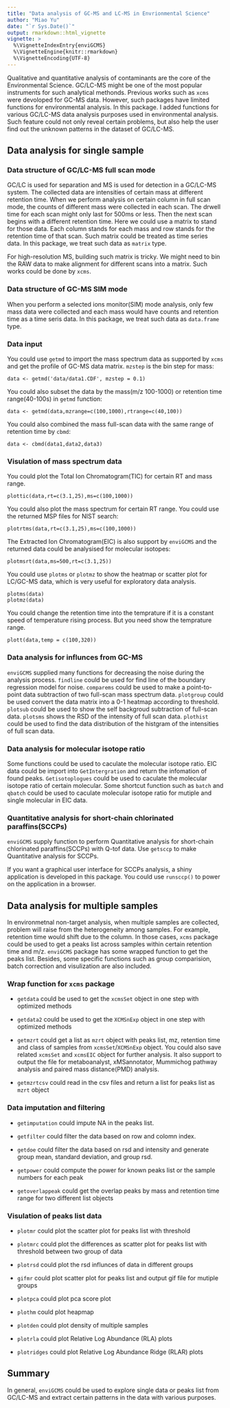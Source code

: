 ```yaml
---
title: "Data analysis of GC-MS and LC-MS in Envrionmental Science"
author: "Miao Yu"
date: "`r Sys.Date()`"
output: rmarkdown::html_vignette
vignette: >
  %\VignetteIndexEntry{enviGCMS}
  %\VignetteEngine{knitr::rmarkdown}
  %\VignetteEncoding{UTF-8}
---
```


Qualitative and quantitative analysis of contaminants are the core of the Environmental Science. GC/LC-MS might be one of the most popular instruments for such analytical methonds. Previous works such as `xcms` were devoloped for GC-MS data. However, such packages have limited functions for environmental analysis. In this package. I added functions for various GC/LC-MS data analysis purposes used in environmental analysis. Such feature could not only reveal certain problems, but also help the user find out the unknown patterns in the dataset of GC/LC-MS.

## Data analysis for single sample

### Data structure of GC/LC-MS full scan mode

GC/LC is used for separation and MS is used for detection in a GC/LC-MS system. The collected data are intensities of certain mass at different retention time. When we perform analysis on certain column in full scan mode, the counts of different mass were collected in each scan. The drwell time for each scan might only last for 500ms or less. Then the next scan begins with a different retention time. Here we could use a matrix to stand for those data. Each column stands for each mass and row stands for the retention time of that scan. Such matrix could be treated as time series data. In this package, we treat such data as `matrix` type. 

For high-resolution MS, building such matrix is tricky. We might need to bin the RAW data to make alignment for different scans into a matrix. Such works could be done by `xcms`.

### Data structure of GC-MS SIM mode

When you perform a selected ions monitor(SIM) mode analysis, only few mass data were collected and each mass would have counts and retention time as a time seris data. In this package, we treat such data as `data.frame` type.

### Data input

You could use `getmd` to import the mass spectrum data as supported by `xcms` and get the profile of GC-MS data matrix. `mzstep` is the bin step for mass:

```
data <- getmd('data/data1.CDF', mzstep = 0.1)
```

You could also subset the data by the mass(m/z 100-1000) or retention time range(40-100s) in `getmd` function:

```
data <- getmd(data,mzrange=c(100,1000),rtrange=c(40,100))
```

You could also combined the mass full-scan data with the same range of retention time by `cbmd`:

```
data <- cbmd(data1,data2,data3)
```

### Visulation of mass spectrum data

You could plot the Total Ion Chromatogram(TIC) for certain RT and mass range.

```
plottic(data,rt=c(3.1,25),ms=c(100,1000))
```

You could also plot the mass spectrum for certain RT range. You could use the returned MSP files for NIST search:

```
plotrtms(data,rt=c(3.1,25),ms=c(100,1000))
```

The Extracted Ion Chromatogram(EIC) is also support by `enviGCMS` and the returned data could be analysised for molecular isotopes:

```
plotmsrt(data,ms=500,rt=c(3.1,25))
```

You could use `plotms` or `plotmz` to show the heatmap or scatter plot for LC/GC-MS data, which is very useful for exploratory data analysis.

```
plotms(data)
plotmz(data)
```

You could change the retention time into the temprature if it is a constant speed of temperature rising process. But you need show the temprature range.

```
plott(data,temp = c(100,320))
```

### Data analysis for influnces from GC-MS

`enviGCMS` supplied many functions for decreasing the noise during the analysis process. `findline` could be used for find line of the boundary regression model for noise. `comparems` could be used to make a point-to-point data  subtraction of two full-scan mass spectrum data. `plotgroup` could be used convert the data matrix into a 0-1 heatmap according to threshold. `plotsub` could be used to show the self backgroud subtraction of full-scan data. `plotsms` shows the RSD of the intensity of full scan data. `plothist` could be used to find the data distribution of the histgram of the intensities of full scan data.

### Data analysis for molecular isotope ratio

Some functions could be used to caculate the molecular isotope ratio. EIC data could be import into `GetIntergration` and return the infomation of found peaks. `Getisotoplogues` could be used to caculate the molecular isotope ratio of certain molecular. Some shortcut function such as `batch` and `qbatch` could be used to caculate molecular isotope ratio for mutiple and single molecular in EIC data. 

### Quantitative analysis for short-chain chlorinated paraffins(SCCPs)

`enviGCMS` supply function to perform Quantitative analysis for short-chain chlorinated paraffins(SCCPs) with Q-tof data. Use `getsccp` to make Quantitative analysis for SCCPs.

If you want a graphical user interface for SCCPs analysis, a shiny application is developed in this package. You could use `runsccp()` to power on the application in a browser.

## Data analysis for multiple samples

In environmetnal non-target analysis, when multiple samples are collected, problem will raise from the heterogeneity among samples. For example, retention time would shift due to the column. In those cases, `xcms` package could be used to get a peaks list across samples within certain retention time and m/z. `enviGCMS` package has some wrapped function to get the peaks list. Besides, some specific functions such as group comparision, batch correction and visulization are also included. 

### Wrap function for `xcms` package

- `getdata` could be used to get the `xcmsSet` object in one step with optimized methods 

- `getdata2` could be used to get the `XCMSnExp` object in one step with optimized methods 

- `getmzrt` could get a list as `mzrt` object with peaks list, mz, retention time and class of samples from `xcmsSet`/`XCMSnExp` object. You could also save related `xcmsSet` and `xcmsEIC` object for further analysis. It also support to output the file for metaboanalyst, xMSannotator, Mummichog pathway analysis and paired mass distance(PMD) analysis.

- `getmzrtcsv` could read in the csv files and return a list for peaks list as `mzrt` object

### Data imputation and filtering

- `getimputation` could impute NA in the peaks list.

- `getfilter` could filter the data based on row and colomn index.

- `getdoe` could filter the data based on rsd and intensity and generate group mean, standard deviation, and group rsd.

- `getpower` could compute the power for known peaks list or the sample numbers for each peak

- `getoverlappeak` could get the overlap peaks by mass and retention time range for two different list objects

### Visulation of peaks list data

- `plotmr` could plot the scatter plot for peaks list with threshold

- `plotmrc` could plot the differences as scatter plot for peaks list with threshold between two group of data

- `plotrsd` could plot the rsd influnces of data in different groups

- `gifmr` could plot scatter plot for peaks list and output gif file for mutiple groups

- `plotpca` could plot pca score plot

- `plothm` could plot heapmap

- `plotden` could plot density of multiple samples

- `plotrla` could plot Relative Log Abundance (RLA) plots

- `plotridges` could plot Relative Log Abundance Ridge (RLAR) plots

## Summary

In general, `enviGCMS` could be used to explore single data or peaks list from GC/LC-MS and extract certain patterns in the data with various purposes.
